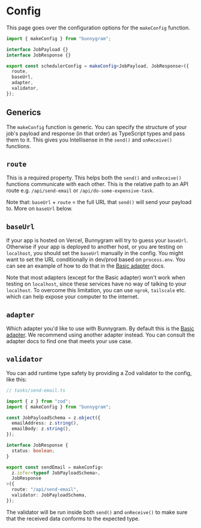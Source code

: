 # Config

This page goes over the configuration options for the `makeConfig` function.

```ts
import { makeConfig } from "bunnygram";

interface JobPayload {}
interface JobResponse {}

export const schedulerConfig = makeConfig<JobPayload, JobResponse>({
  route,
  baseUrl,
  adapter,
  validator,
});
```

## Generics

The `makeConfig` function is generic. You can specify the structure of your job's payload and response (in that order) as TypeScript types and pass them to it. This gives you Intellisense in the `send()` and `onReceive()` functions.

## `route`

This is a required property. This helps both the `send()` and `onReceive()` functions communicate with each other. This is the relative path to an API route e.g. `/api/send-email` or `/api/do-some-expensive-task`.

Note that: `baseUrl` + `route` = the full URL that `send()` will send your payload to. More on `baseUrl` below.

## `baseUrl`

If your app is hosted on Vercel, Bunnygram will try to guess your `baseUrl`. Otherwise if your app is deployed to another host, or you are testing on `localhost`, you should set the `baseUrl` manually in the config. You might want to set the URL conditionally in dev/prod based on `process.env`. You can see an example of how to do that in the [Basic adapter](/adapters/basic) docs.

Note that most adapters (except for the Basic adapter) won't work when testing on `localhost`, since these services have no way of talking to your `localhost`. To overcome this limitation, you can use `ngrok`, `tailscale` etc. which can help expose your computer to the internet.

## `adapter`

Which adapter you'd like to use with Bunnygram. By default this is the [Basic adapter](/adapters/basic). We recommend using another adapter instead. You can consult the adapter docs to find one that meets your use case.

## `validator`

You can add runtime type safety by providing a Zod validator to the config, like this:

```ts
// tasks/send-email.ts

import { z } from "zod";
import { makeConfig } from "bunnygram";

const JobPayloadSchema = z.object({
  emailAddress: z.string(),
  emailBody: z.string(),
});

interface JobResponse {
  status: boolean;
}

export const sendEmail = makeConfig<
  z.infer<typeof JobPayloadSchema>,
  JobResponse
>({
  route: "/api/send-email",
  validator: JobPayloadSchema,
});
```

The validator will be run inside both `send()` and `onReceive()` to make sure that the received data conforms to the expected type.
